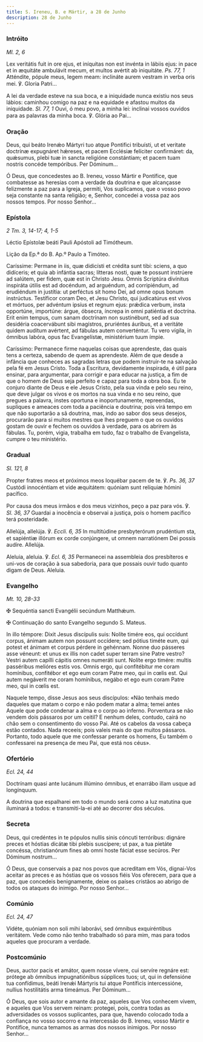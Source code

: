 ```yaml
---
title: S. Ireneu, B. e Mártir, a 28 de Junho
description: 28 de Junho
---
```


### Intróito

<em>Ml. 2, 6</em>

<div class="side-by-side not-content">

Lex veritátis fuit in ore ejus, et iníquitas non est invénta in lábiis ejus: in pace et in æquitáte ambulávit mecum, et multos avértit ab iniquitáte. <em>Ps. 77, 1</em> Atténdite, pópule meus, legem meam: inclináte aurem vestram in verba oris mei. ℣. Gloria Patri...

A lei da verdade esteve na sua boca, e a iniquidade nunca existiu nos seus lábios: caminhou comigo na paz e na equidade e afastou muitos da iniquidade. <em>Sl. 77, 1</em> Ouvi, ó meu povo, a minha lei: inclinai vossos ouvidos para as palavras da minha boca. ℣. Glória ao Pai...

</div>

### Oração

<div class="side-by-side not-content">

Deus, qui beáto Irenǽo Mártyri tuo atque Pontifici tribuísti, ut et veritate doctrínæ expugnáret hǽreses, et pacem Ecclésiæ felíciter confirmáret: da, quǽsumus, plebi tuæ in sancta religióne constántiam; et pacem tuam nostris concéde tempóribus. Per Dóminum...

Ó Deus, que concedestes ao B. Ireneu, vosso Mártir e Pontífice, que combatesse as heresias com a verdade da doutrina e que alcançasse felizmente a paz para a Igreja, permiti, Vos suplicamos, que o vosso povo seja constante na santa religião; e, Senhor, concedei a vossa paz aos nossos tempos. Por nosso Senhor...

</div>

### Epístola

<em>2 Tm. 3, 14-17; 4, 1-5</em>

<div class="side-by-side not-content">

Léctio Epístolæ beáti Pauli Apóstoli ad Timótheum.

Lição da Ep.ª do B. Ap.º Paulo a Timóteo.

Caríssime: Permane in iis, quæ didicísti et crédita sunt tibi: sciens, a quo didíceris; et quia ab infántia sacras; lítteras nosti, quæ te possunt instrúere ad salútem, per fidem, quæ est in Christo Jesu. Omnis Scriptúra divínitus inspiráta útilis est ad docéndum, ad arguéndum, ad corripiéndum, ad erudiéndum in justítia: ut perféctus sit homo Dei, ad omne opus bonum instrúctus. Testíficor coram Deo, et Jesu Christo, qui judicatúrus est vivos et mórtuos, per advéntum ipsíus et regnum ejus: prǽdica verbum, insta opportúne, importúne: árgue, óbsecra, íncrepa in omni patiéntia et doctrína. Erit enim tempus, cum sanam doctrínam non sustinébunt, sed ad sua desidéria coacervábunt sibi magístros, pruriéntes áuribus, et a veritáte quidem audítum avértent, ad fábulas autem converténtur. Tu vero vígila, in ómnibus labóra, opus fac Evangelístæ, ministérium tuum ímpie.

Caríssimo: Permanece firme naquelas coisas que aprendeste, das quais tens a certeza, sabendo de quem as aprendeste. Além de que desde a infância que conheces as sagradas letras que podem instruir-te na salvação pela fé em Jesus Cristo. Toda a Escritura, devidamente inspirada, é útil para ensinar, para argumentar, para corrigir e para educar na justiça, a fim de que o homem de Deus seja perfeito e capaz para toda a obra boa. Eu te conjuro diante de Deus e ele Jesus Cristo, pela sua vinda e pelo seu reino, que deve julgar os vivos e os mortos na sua vinda e no seu reino, que pregues a palavra, instes oportuna e inoportunamente, repreendas, supliques e ameaces com toda a paciência e doutrina; pois virá tempo em que não suportarão a sã doutrina, mas, indo ao sabor dos seus desejos, procurarão para si muitos mestres que lhes preguem o que os ouvidos gostam de ouvir e fechem os ouvidos à verdade, para os abrirem às fábulas. Tu, porém, vigia, trabalha em tudo, faz o trabalho de Evangelista, cumpre o teu ministério.

</div>

### Gradual

<em>Sl. 121, 8</em>

<div class="side-by-side not-content">

Propter fratres meos et próximos meos loquébar pacem de te. ℣. <em>Ps. 36, 37</em> Custódi innocéntiam et vide æquitátem: quóniam sunt relíquiæ hómini pacífico.

Por causa dos meus irmãos e dos meus vizinhos, peço a paz para vós. ℣. <em>Sl. 36, 37</em> Guardai a inocência e observai a justiça, pois o homem pacífico terá posteridade.

Allelúja, allelúja. ℣. <em>Eccli. 6, 35</em> In multitúdine presbyterórum prudéntium sta, et sapiéntiæ illórum ex corde conjúngere, ut omnem narratiónem Dei possis audíre. Allelúja.

Aleluia, aleluia. ℣. <em>Ecl. 6, 35</em> Permanecei na assembleia dos presbíteros e uni-vos de coração à sua sabedoria, para que possais ouvir tudo quanto digam de Deus. Aleluia.

</div>

### Evangelho

<em>Mt. 10, 28-33</em>

<div class="side-by-side not-content">

<span class="cross text-red-500">✠</span> Sequéntia sancti Evangélii secúndum Matthǽum.

<span class="cross text-red-500">✠</span> Continuação do santo Evangelho segundo S. Mateus.

In illo témpore: Dixit Jesus discípulis suis: Nolíte timére eos, qui occídunt corpus, ánimam autem non possunt occídere; sed pótius timéte eum, qui potest et ánimam et corpus pérdere in gehénnam. Nonne duo pásseres asse véneunt: et unus ex illis non cadet super terram sine Patre vestro? Vestri autem capílli cápitis omnes numeráti sunt. Nolíte ergo timére: multis passéribus melióres estis vos. Omnis ergo, qui confitébitur me coram homínibus, confitébor et ego eum coram Patre meo, qui in cœlis est. Qui autem negáverit me coram homínibus, negábo et ego eum coram Patre meo, qui in cœlis est.

Naquele tempo, disse Jesus aos seus discípulos: «Não tenhais medo daqueles que matam o corpo e não podem matar a alma; temei antes Aquele que pode condenar a alma e o corpo ao inferno. Porventura se não vendem dois pássaros por um ceitil? E nenhum deles, contudo, cairá no chão sem o consentimento do vosso Pai. Até os cabelos da vossa cabeça estão contados. Nada receeis; pois valeis mais do que muitos pássaros. Portanto, todo aquele que me confessar perante os homens, Eu também o confessarei na presença de meu Pai, que está nos céus».

</div>

### Ofertório

<em>Ecl. 24, 44</em>

<div class="side-by-side not-content">

Doctrínam quasi ante lucánum illúmino ómnibus, et enarrábo illam usque ad longínquum.

A doutrina que espalharei em todo o mundo será como a luz matutina que iluminará a todos: e transmiti-la-ei até ao decorrer dos séculos.

</div>

### Secreta

<div class="side-by-side not-content">

Deus, qui credéntes in te pópulos nullis sinis cóncuti terróribus: dignáre preces et hóstias dicátæ tibi plebis suscípere; ut pax, a tua pietáte concéssa, christianórum fines ab omni hoste fáciat esse secúros. Per Dóminum nostrum...

Ó Deus, que conservais a paz nos povos que acreditam em Vós, dignai-Vos aceitar as preces e as hóstias que os vossos fiéis Vos oferecem, para que a paz, que concedeis benignamente, deixe os países cristãos ao abrigo de todos os ataques do inimigo. Por nosso Senhor...

</div>

### Comúnio

<em>Ecl. 24, 47</em>

<div class="side-by-side not-content">

Vidéte, quóniam non soli mihi laborávi, sed ómnibus exquiréntibus veritátem. Vede como não tenho trabalhado só para mim, mas para todos aqueles que procuram a verdade.

</div>

### Postcomúnio

<div class="side-by-side not-content">

Deus, auctor pacis et amátor, quem nosse vívere, cui servíre regnáre est: prótege ab ómnibus impugnatiónibus súpplices tuos; ut, qui in defensióne tua confídimus, beáti Irenǽi Mártyris tui atque Pontíficis intercessióne, nullius hostilitátis arma timeámus. Per Dóminum...

Ó Deus, que sois autor e amante da paz, aqueles que Vos conhecem vivem, e aqueles que Vos servem reinam: protegei, pois, contra todas as adversidades os vossos suplicantes, para que, havendo colocado toda a confiança no vosso socorro e na intercessão do B. Ireneu, vosso Mártir e Pontífice, nunca temamos as armas dos nossos inimigos. Por nosso Senhor...

</div>
